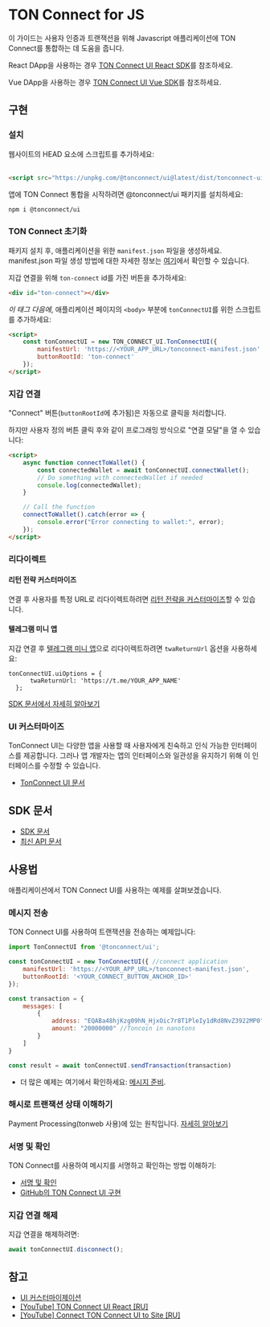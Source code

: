 
# TON Connect for JS

이 가이드는 사용자 인증과 트랜잭션을 위해 Javascript 애플리케이션에 TON Connect를 통합하는 데 도움을 줍니다.

React DApp을 사용하는 경우 [TON Connect UI React SDK](/v3/guidelines/ton-connect/frameworks/react)를 참조하세요.

Vue DApp을 사용하는 경우 [TON Connect UI Vue SDK](/v3/guidelines/ton-connect/frameworks/vue)를 참조하세요.

## 구현

### 설치

<Tabs groupId="Installation">
  <TabItem value="CDN" label="CDN">
웹사이트의 HEAD 요소에 스크립트를 추가하세요:
    <br/>
    <br/>

```html
<script src="https://unpkg.com/@tonconnect/ui@latest/dist/tonconnect-ui.min.js"></script>
```

</TabItem>
  <TabItem value="NPM" label="NPM">
    앱에 TON Connect 통합을 시작하려면 @tonconnect/ui 패키지를 설치하세요:

```bash npm2yarn
npm i @tonconnect/ui
```

</TabItem>
</Tabs>

### TON Connect 초기화

패키지 설치 후, 애플리케이션을 위한 `manifest.json` 파일을 생성하세요. manifest.json 파일 생성 방법에 대한 자세한 정보는 [여기](/v3/guidelines/ton-connect/guidelines/creating-manifest)에서 확인할 수 있습니다.

지갑 연결을 위해 `ton-connect` id를 가진 버튼을 추가하세요:

```html
<div id="ton-connect"></div>
```

_이 태그 다음에_, 애플리케이션 페이지의 `<body>` 부분에 `tonConnectUI`를 위한 스크립트를 추가하세요:

```html
<script>
    const tonConnectUI = new TON_CONNECT_UI.TonConnectUI({
        manifestUrl: 'https://<YOUR_APP_URL>/tonconnect-manifest.json',
        buttonRootId: 'ton-connect'
    });
</script>
```

### 지갑 연결

"Connect" 버튼(`buttonRootId`에 추가됨)은 자동으로 클릭을 처리합니다.

하지만 사용자 정의 버튼 클릭 후와 같이 프로그래밍 방식으로 "연결 모달"을 열 수 있습니다:

```html
<script>
    async function connectToWallet() {
        const connectedWallet = await tonConnectUI.connectWallet();
        // Do something with connectedWallet if needed
        console.log(connectedWallet);
    }

    // Call the function
    connectToWallet().catch(error => {
        console.error("Error connecting to wallet:", error);
    });
</script>
```

### 리다이렉트

#### 리턴 전략 커스터마이즈

연결 후 사용자를 특정 URL로 리다이렉트하려면 [리턴 전략을 커스터마이즈](https://github.com/ton-connect/sdk/tree/main/packages/ui#add-the-return-strategy)할 수 있습니다.

#### 텔레그램 미니 앱

지갑 연결 후 [텔레그램 미니 앱](/v3/guidelines/dapps/tma/overview)으로 리다이렉트하려면 `twaReturnUrl` 옵션을 사용하세요:

```tsx
tonConnectUI.uiOptions = {
      twaReturnUrl: 'https://t.me/YOUR_APP_NAME'
  };
```

[SDK 문서에서 자세히 알아보기](https://github.com/ton-connect/sdk/tree/main/packages/ui#use-inside-twa-telegram-web-app)

### UI 커스터마이즈

TonConnect UI는 다양한 앱을 사용할 때 사용자에게 친숙하고 인식 가능한 인터페이스를 제공합니다. 그러나 앱 개발자는 앱의 인터페이스와 일관성을 유지하기 위해 이 인터페이스를 수정할 수 있습니다.

- [TonConnect UI 문서](https://github.com/ton-connect/sdk/tree/main/packages/ui#ui-customisation)

## SDK 문서

- [SDK 문서](https://github.com/ton-connect/sdk/blob/main/packages/ui/README.md)
- [최신 API 문서](https://ton-connect.github.io/sdk/modules/_tonconnect_ui.html)

## 사용법

애플리케이션에서 TON Connect UI를 사용하는 예제를 살펴보겠습니다.

### 메시지 전송

TON Connect UI를 사용하여 트랜잭션을 전송하는 예제입니다:

```js
import TonConnectUI from '@tonconnect/ui';

const tonConnectUI = new TonConnectUI({ //connect application
    manifestUrl: 'https://<YOUR_APP_URL>/tonconnect-manifest.json',
    buttonRootId: '<YOUR_CONNECT_BUTTON_ANCHOR_ID>'
});

const transaction = {
    messages: [
        {
            address: "EQABa48hjKzg09hN_HjxOic7r8T1PleIy1dRd8NvZ3922MP0", // destination address
            amount: "20000000" //Toncoin in nanotons
        }
    ]
}

const result = await tonConnectUI.sendTransaction(transaction)
```

- 더 많은 예제는 여기에서 확인하세요: [메시지 준비](/v3/guidelines/ton-connect/guidelines/preparing-messages).

### 해시로 트랜잭션 상태 이해하기

Payment Processing(tonweb 사용)에 있는 원칙입니다. [자세히 알아보기](/v3/guidelines/dapps/asset-processing/payments-processing#check-contracts-transactions)

### 서명 및 확인

TON Connect를 사용하여 메시지를 서명하고 확인하는 방법 이해하기:

- [서명 및 확인](/v3/guidelines/ton-connect/guidelines/verifying-signed-in-users)
- [GitHub의 TON Connect UI 구현](https://github.com/ton-connect/sdk/tree/main/packages/ui#add-connect-request-parameters-ton_proof)

### 지갑 연결 해제

지갑 연결을 해제하려면:

```js
await tonConnectUI.disconnect();
```

## 참고

- [UI 커스터마이제이션](https://github.com/ton-connect/sdk/tree/main/packages/ui#ui-customisation)
- [[YouTube] TON Connect UI React [RU]](https://youtu.be/wIMbkJHv0Fs?list=PLyDBPwv9EPsCJ226xS5_dKmXXxWx1CKz_&t=1747)
- [[YouTube] Connect TON Connect UI to Site [RU]](https://www.youtube.com/watch?v=HUQ1DPfFxG4&list=PLyDBPwv9EPsAIWi8vgic9kiV3KF_wvIcz&index=4)
